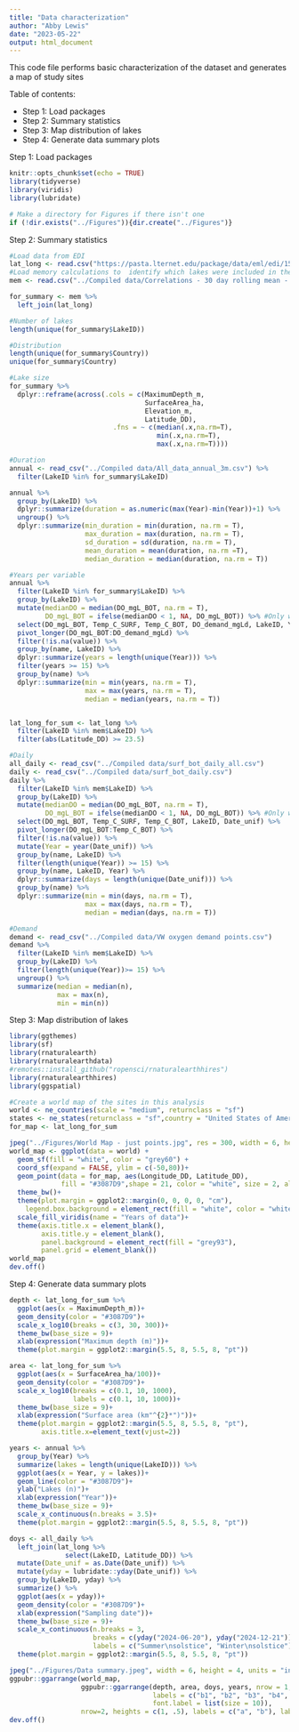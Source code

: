 ```yaml
---
title: "Data characterization"
author: "Abby Lewis"
date: "2023-05-22"
output: html_document
---
```


This code file performs basic characterization of the dataset and generates a map of study sites

Table of contents:

- Step 1: Load packages
- Step 2: Summary statistics
- Step 3: Map distribution of lakes
- Step 4: Generate data summary plots


Step 1: Load packages

```r
knitr::opts_chunk$set(echo = TRUE)
library(tidyverse)
library(viridis)
library(lubridate)

# Make a directory for Figures if there isn't one
if (!dir.exists("../Figures")){dir.create("../Figures")}
```

Step 2: Summary statistics

```r
#Load data from EDI
lat_long <- read.csv("https://pasta.lternet.edu/package/data/eml/edi/1530/1/fadd3eaa25b5fdd1fc4efba70e660579") 
#Load memory calculations to  identify which lakes were included in the analysis
mem <- read.csv("../Compiled data/Correlations - 30 day rolling mean - surf bot.csv")

for_summary <- mem %>%
  left_join(lat_long)

#Number of lakes
length(unique(for_summary$LakeID))

#Distribution
length(unique(for_summary$Country))
unique(for_summary$Country)

#Lake size
for_summary %>%
  dplyr::reframe(across(.cols = c(MaximumDepth_m, 
                                  SurfaceArea_ha, 
                                  Elevation_m, 
                                  Latitude_DD),
                          .fns = ~ c(median(.x,na.rm=T), 
                                     min(.x,na.rm=T), 
                                     max(.x,na.rm=T))))

#Duration
annual <- read_csv("../Compiled data/All_data_annual_3m.csv") %>%
  filter(LakeID %in% for_summary$LakeID) 

annual %>%
  group_by(LakeID) %>%
  dplyr::summarize(duration = as.numeric(max(Year)-min(Year))+1) %>%
  ungroup() %>%
  dplyr::summarize(min_duration = min(duration, na.rm = T),
                   max_duration = max(duration, na.rm = T),
                   sd_duration = sd(duration, na.rm = T),
                   mean_duration = mean(duration, na.rm =T),
                   median_duration = median(duration, na.rm = T))

#Years per variable
annual %>%
  filter(LakeID %in% for_summary$LakeID) %>%
  group_by(LakeID) %>%
  mutate(medianDO = median(DO_mgL_BOT, na.rm = T),
         DO_mgL_BOT = ifelse(medianDO < 1, NA, DO_mgL_BOT)) %>% #Only when median DO > 1
  select(DO_mgL_BOT, Temp_C_SURF, Temp_C_BOT, DO_demand_mgLd, LakeID, Year) %>%
  pivot_longer(DO_mgL_BOT:DO_demand_mgLd) %>%
  filter(!is.na(value)) %>%
  group_by(name, LakeID) %>%
  dplyr::summarize(years = length(unique(Year))) %>%
  filter(years >= 15) %>%
  group_by(name) %>%
  dplyr::summarize(min = min(years, na.rm = T),
                   max = max(years, na.rm = T),
                   median = median(years, na.rm = T))


lat_long_for_sum <- lat_long %>%
  filter(LakeID %in% mem$LakeID) %>%
  filter(abs(Latitude_DD) >= 23.5)

#Daily
all_daily <- read_csv("../Compiled data/surf_bot_daily_all.csv")
daily <- read_csv("../Compiled data/surf_bot_daily.csv")
daily %>%
  filter(LakeID %in% mem$LakeID) %>%
  group_by(LakeID) %>%
  mutate(medianDO = median(DO_mgL_BOT, na.rm = T),
         DO_mgL_BOT = ifelse(medianDO < 1, NA, DO_mgL_BOT)) %>% #Only when median DO > 1
  select(DO_mgL_BOT, Temp_C_SURF, Temp_C_BOT, LakeID, Date_unif) %>%
  pivot_longer(DO_mgL_BOT:Temp_C_BOT) %>%
  filter(!is.na(value)) %>%
  mutate(Year = year(Date_unif)) %>%
  group_by(name, LakeID) %>%
  filter(length(unique(Year)) >= 15) %>%
  group_by(name, LakeID, Year) %>%
  dplyr::summarize(days = length(unique(Date_unif))) %>%
  group_by(name) %>%
  dplyr::summarize(min = min(days, na.rm = T),
                   max = max(days, na.rm = T),
                   median = median(days, na.rm = T))

#Demand
demand <- read_csv("../Compiled data/VW oxygen demand points.csv")
demand %>%
  filter(LakeID %in% mem$LakeID) %>%
  group_by(LakeID) %>%
  filter(length(unique(Year))>= 15) %>%
  ungroup() %>%
  summarize(median = median(n),
            max = max(n),
            min = min(n))
```

Step 3: Map distribution of lakes

```r
library(ggthemes)
library(sf)
library(rnaturalearth)
library(rnaturalearthdata)
#remotes::install_github("ropensci/rnaturalearthhires")
library(rnaturalearthhires)
library(ggspatial)

#Create a world map of the sites in this analysis
world <- ne_countries(scale = "medium", returnclass = "sf")
states <- ne_states(returnclass = "sf",country = "United States of America")
for_map <- lat_long_for_sum

jpeg("../Figures/World Map - just points.jpg", res = 300, width = 6, height = 3.2, units = "in")
world_map <- ggplot(data = world) +
  geom_sf(fill = "white", color = "grey60") +
  coord_sf(expand = FALSE, ylim = c(-50,80))+
  geom_point(data = for_map, aes(Longitude_DD, Latitude_DD), 
             fill = "#3087D9",shape = 21, color = "white", size = 2, alpha  =.7, stroke = .4)+
  theme_bw()+
  theme(plot.margin = ggplot2::margin(0, 0, 0, 0, "cm"),
    legend.box.background = element_rect(fill = "white", color = "white"))+
  scale_fill_viridis(name = "Years of data")+
  theme(axis.title.x = element_blank(),
        axis.title.y = element_blank(),
        panel.background = element_rect(fill = "grey93"),
        panel.grid = element_blank())
world_map
dev.off()
```

Step 4: Generate data summary plots

```r
depth <- lat_long_for_sum %>%
  ggplot(aes(x = MaximumDepth_m))+
  geom_density(color = "#3087D9")+
  scale_x_log10(breaks = c(3, 30, 300))+
  theme_bw(base_size = 9)+
  xlab(expression("Maximum depth (m)"))+
  theme(plot.margin = ggplot2::margin(5.5, 8, 5.5, 8, "pt"))

area <- lat_long_for_sum %>%
  ggplot(aes(x = SurfaceArea_ha/100))+
  geom_density(color = "#3087D9")+
  scale_x_log10(breaks = c(0.1, 10, 1000),
                labels = c(0.1, 10, 1000))+
  theme_bw(base_size = 9)+
  xlab(expression("Surface area (km"^{2}*")"))+
  theme(plot.margin = ggplot2::margin(5.5, 8, 5.5, 8, "pt"),
        axis.title.x=element_text(vjust=2))

years <- annual %>%
  group_by(Year) %>%
  summarize(lakes = length(unique(LakeID))) %>% 
  ggplot(aes(x = Year, y = lakes))+
  geom_line(color = "#3087D9")+
  ylab("Lakes (n)")+
  xlab(expression("Year"))+
  theme_bw(base_size = 9)+
  scale_x_continuous(n.breaks = 3.5)+
  theme(plot.margin = ggplot2::margin(5.5, 8, 5.5, 8, "pt"))

doys <- all_daily %>%
  left_join(lat_long %>%
              select(LakeID, Latitude_DD)) %>%
  mutate(Date_unif = as.Date(Date_unif)) %>%
  mutate(yday = lubridate::yday(Date_unif)) %>%
  group_by(LakeID, yday) %>%
  summarize() %>%
  ggplot(aes(x = yday))+
  geom_density(color = "#3087D9")+
  xlab(expression("Sampling date"))+
  theme_bw(base_size = 9)+
  scale_x_continuous(n.breaks = 3,
                     breaks = c(yday("2024-06-20"), yday("2024-12-21")),
                     labels = c("Summer\nsolstice", "Winter\nsolstice"))+
  theme(plot.margin = ggplot2::margin(5.5, 8, 5.5, 8, "pt"))

jpeg("../Figures/Data summary.jpeg", width = 6, height = 4, units = "in", res = 300)
ggpubr::ggarrange(world_map, 
                  ggpubr::ggarrange(depth, area, doys, years, nrow = 1, ncol = 4, align = "h", 
                                    labels = c("b1", "b2", "b3", "b4", "b5"), label.y = 1.04,
                                    font.label = list(size = 10)), 
                  nrow=2, heights = c(1, .5), labels = c("a", "b"), label.y = c(1.03, 1.2), label.x = c(0.05, 0.05))
dev.off()
```

